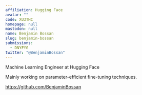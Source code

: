 ```yaml
---
affiliation: Hugging Face
avatar: ""
code: XU3THC
homepage: null
mastodon: null
name: Benjamin Bossan
slug: benjamin-bossan
submissions:
  - DNYFYG
twitter: "@BenjaminBossan"
---
```


Machine Learning Engineer at Hugging Face

Mainly working on parameter-efficient fine-tuning techniques.

https://github.com/BenjaminBossan
